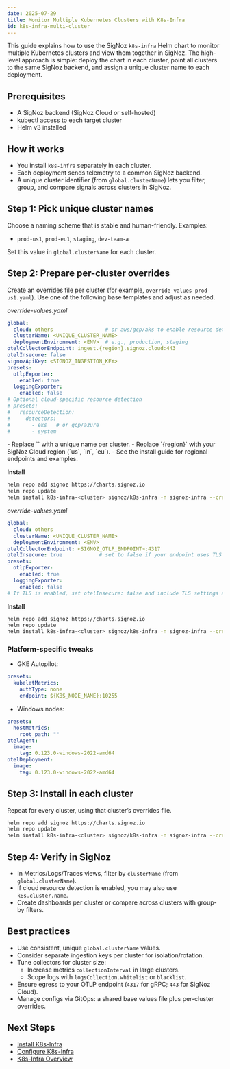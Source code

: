 ```yaml
---
date: 2025-07-29
title: Monitor Multiple Kubernetes Clusters with K8s-Infra
id: k8s-infra-multi-cluster
---
```


This guide explains how to use the SigNoz `k8s-infra` Helm chart to monitor multiple Kubernetes clusters and view them together in SigNoz. The high-level approach is simple: deploy the chart in each cluster, point all clusters to the same SigNoz backend, and assign a unique cluster name to each deployment.

## Prerequisites

- A SigNoz backend (SigNoz Cloud or self-hosted)
- kubectl access to each target cluster
- Helm v3 installed

## How it works

- You install `k8s-infra` separately in each cluster.
- Each deployment sends telemetry to a common SigNoz backend.
- A unique cluster identifier (from `global.clusterName`) lets you filter, group, and compare signals across clusters in SigNoz.

## Step 1: Pick unique cluster names

Choose a naming scheme that is stable and human-friendly. Examples:

- `prod-us1`, `prod-eu1`, `staging`, `dev-team-a`

Set this value in `global.clusterName` for each cluster.

## Step 2: Prepare per-cluster overrides

Create an overrides file per cluster (for example, `override-values-prod-us1.yaml`). Use one of the following base templates and adjust as needed.

<Tabs>
  <TabItem value="cloud" label="SigNoz Cloud" default>

_override-values.yaml_

```yaml
global:
  cloud: others                 # or aws/gcp/aks to enable resource detection
  clusterName: <UNIQUE_CLUSTER_NAME>
  deploymentEnvironment: <ENV>  # e.g., production, staging
otelCollectorEndpoint: ingest.{region}.signoz.cloud:443
otelInsecure: false
signozApiKey: <SIGNOZ_INGESTION_KEY>
presets:
  otlpExporter:
    enabled: true
  loggingExporter:
    enabled: false
# Optional cloud-specific resource detection
# presets:
#   resourceDetection:
#     detectors:
#       - eks   # or gcp/azure
#       - system
```

<Admonition>
- Replace `<UNIQUE_CLUSTER_NAME>` with a unique name per cluster.
- Replace `{region}` with your SigNoz Cloud region (`us`, `in`, `eu`).
- See the install guide for regional endpoints and examples.
</Admonition>

**Install**

```bash
helm repo add signoz https://charts.signoz.io
helm repo update
helm install k8s-infra-<cluster> signoz/k8s-infra -n signoz-infra --create-namespace -f override-values-<cluster>.yaml
```

  </TabItem>
  <TabItem value="selfhosted" label="Self-Hosted SigNoz">

_override-values.yaml_

```yaml
global:
  cloud: others
  clusterName: <UNIQUE_CLUSTER_NAME>
  deploymentEnvironment: <ENV>
otelCollectorEndpoint: <SIGNOZ_OTLP_ENDPOINT>:4317
otelInsecure: true            # set to false if your endpoint uses TLS
presets:
  otlpExporter:
    enabled: true
  loggingExporter:
    enabled: false
# If TLS is enabled, set otelInsecure: false and include TLS settings as needed
```

**Install**

```bash
helm repo add signoz https://charts.signoz.io
helm repo update
helm install k8s-infra-<cluster> signoz/k8s-infra -n signoz-infra --create-namespace -f override-values-<cluster>.yaml
```

  </TabItem>
</Tabs>

### Platform-specific tweaks

- GKE Autopilot:

```yaml
presets:
  kubeletMetrics:
    authType: none
    endpoint: ${K8S_NODE_NAME}:10255
```

- Windows nodes:

```yaml
presets:
  hostMetrics:
    root_path: ""
otelAgent:
  image:
    tag: 0.123.0-windows-2022-amd64
otelDeployment:
  image:
    tag: 0.123.0-windows-2022-amd64
```

## Step 3: Install in each cluster

Repeat for every cluster, using that cluster’s overrides file.

```bash
helm repo add signoz https://charts.signoz.io
helm repo update
helm install k8s-infra-<cluster> signoz/k8s-infra -n signoz-infra --create-namespace -f override-values-<cluster>.yaml
```

## Step 4: Verify in SigNoz

- In Metrics/Logs/Traces views, filter by `clusterName` (from `global.clusterName`).
- If cloud resource detection is enabled, you may also use `k8s.cluster.name`.
- Create dashboards per cluster or compare across clusters with group-by filters.

## Best practices

- Use consistent, unique `global.clusterName` values.
- Consider separate ingestion keys per cluster for isolation/rotation.
- Tune collectors for cluster size:
  - Increase metrics `collectionInterval` in large clusters.
  - Scope logs with `logsCollection.whitelist` or `blacklist`.
- Ensure egress to your OTLP endpoint (`4317` for gRPC; `443` for SigNoz Cloud).
- Manage configs via GitOps: a shared base values file plus per-cluster overrides.

## Next Steps

- [Install K8s-Infra](/docs/collection-agents/k8s/k8s-infra/install-k8s-infra)
- [Configure K8s-Infra](/docs/collection-agents/k8s/k8s-infra/configure-k8s-infra)
- [K8s-Infra Overview](/docs/collection-agents/k8s/k8s-infra/overview)


